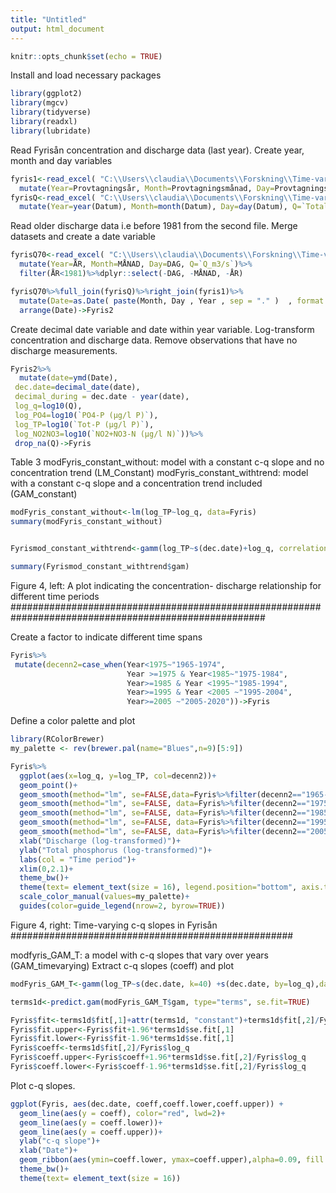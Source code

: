 ---
title: "Untitled"
output: html_document
---

```{r setup, include=FALSE}
knitr::opts_chunk$set(echo = TRUE)
```

Install and load necessary packages
```{r}
library(ggplot2)
library(mgcv)
library(tidyverse)
library(readxl)
library(lubridate)
```

Read Fyrisån concentration and discharge data (last year). Create year, month and day variables
```{r}
fyris1<-read_excel( "C:\\Users\\claudia\\Documents\\Forskning\\Time-varying coefficients\\R code\\Fyris Flottsund 2020.xlsx")%>%
  mutate(Year=Provtagningsår, Month=Provtagningsmånad, Day=Provtagningsdag)
fyrisQ<-read_excel( "C:\\Users\\claudia\\Documents\\Forskning\\Time-varying coefficients\\R code\\Fyris Q 2020.xlsx")%>%
  mutate(Year=year(Datum), Month=month(Datum), Day=day(Datum), Q=`Total stationskorrigerad vattenföring`)%>%dplyr::select(Year, Month, Day, Q)
```

Read older discharge data i.e before 1981 from the second file. Merge datasets and create a date variable
```{r}
fyrisQ70<-read_excel( "C:\\Users\\claudia\\Documents\\Forskning\\Time-varying coefficients\\R code\\FyrisQ.xlsx")%>%
  mutate(Year=ÅR, Month=MÅNAD, Day=DAG, Q=`Q_m3/s`)%>%
  filter(ÅR<1981)%>%dplyr::select(-DAG, -MÅNAD, -ÅR)

fyrisQ70%>%full_join(fyrisQ)%>%right_join(fyris1)%>%
  mutate(Date=as.Date( paste(Month, Day , Year , sep = "." )  , format = "%m.%d.%Y"))%>%
  arrange(Date)->Fyris2
```

Create decimal date variable and date within year variable. Log-transform concentration and discharge data. Remove observations that have no discharge measurements.
```{r}
Fyris2%>%
  mutate(date=ymd(Date),
 dec.date=decimal_date(date),
 decimal_during = dec.date - year(date),
 log_q=log10(Q),
 log_PO4=log10(`PO4-P (µg/l P)`),
 log_TP=log10(`Tot-P (µg/l P)`),
 log_NO2NO3=log10(`NO2+NO3-N (µg/l N)`))%>%
 drop_na(Q)->Fyris
```

Table 3
modFyris_constant_without: model with a constant c-q slope and no concentration trend (LM_Constant)
modFyris_constant_withtrend: model with a constant c-q slope and a concentration trend included (GAM_constant)

```{r}
modFyris_constant_without<-lm(log_TP~log_q, data=Fyris)
summary(modFyris_constant_without)


Fyrismod_constant_withtrend<-gamm(log_TP~s(dec.date)+log_q, correlation=corCAR1(form = ~dec.date),method="REML", data=Fyris)

summary(Fyrismod_constant_withtrend$gam)

```

######################################################################################################
Figure 4, left: A plot indicating the concentration- discharge relationship for different time periods
######################################################################################################

Create a factor to indicate different time spans

```{r}
Fyris%>%
 mutate(decenn2=case_when(Year<1975~"1965-1974",
                          Year >=1975 & Year<1985~"1975-1984",
                          Year>=1985 & Year <1995~"1985-1994",
                          Year>=1995 & Year <2005 ~"1995-2004",
                          Year>=2005 ~"2005-2020"))->Fyris
```

Define a color palette and plot
```{r}
library(RColorBrewer)
my_palette <- rev(brewer.pal(name="Blues",n=9)[5:9])

Fyris%>%
  ggplot(aes(x=log_q, y=log_TP, col=decenn2))+
  geom_point()+
  geom_smooth(method="lm", se=FALSE,data=Fyris%>%filter(decenn2=="1965-1974"))+
  geom_smooth(method="lm", se=FALSE, data=Fyris%>%filter(decenn2=="1975-1984"))+
  geom_smooth(method="lm", se=FALSE, data=Fyris%>%filter(decenn2=="1985-1994"))+
  geom_smooth(method="lm", se=FALSE, data=Fyris%>%filter(decenn2=="1995-2004"))+
  geom_smooth(method="lm", se=FALSE, data=Fyris%>%filter(decenn2=="2005-2020"))+
  xlab("Discharge (log-transformed)")+
  ylab("Total phosphorus (log-transformed)")+
  labs(col = "Time period")+
  xlim(0,2.1)+
  theme_bw()+
  theme(text= element_text(size = 16), legend.position="bottom", axis.title.x = element_text(size = 16), axis.title.y = element_text(size = 16))+
  scale_color_manual(values=my_palette)+
  guides(color=guide_legend(nrow=2, byrow=TRUE))


```


###################################################
Figure 4, right: Time-varying c-q slopes in Fyrisån
###################################################

modfyris_GAM_T: a  model with c-q slopes that vary over years (GAM_timevarying)
Extract c-q slopes (coeff) and plot

```{r}
modFyris_GAM_T<-gamm(log_TP~s(dec.date, k=40) +s(dec.date, by=log_q),data=Fyris, correlation=corCAR1(form=~dec.date), method="REML")

terms1d<-predict.gam(modFyris_GAM_T$gam, type="terms", se.fit=TRUE)

Fyris$fit<-terms1d$fit[,1]+attr(terms1d, "constant")+terms1d$fit[,2]/Fyris$log_q*mean(Fyris$log_q, na.rm=TRUE)
Fyris$fit.upper<-Fyris$fit+1.96*terms1d$se.fit[,1]
Fyris$fit.lower<-Fyris$fit-1.96*terms1d$se.fit[,1]
Fyris$coeff<-terms1d$fit[,2]/Fyris$log_q
Fyris$coeff.upper<-Fyris$coeff+1.96*terms1d$se.fit[,2]/Fyris$log_q
Fyris$coeff.lower<-Fyris$coeff-1.96*terms1d$se.fit[,2]/Fyris$log_q
```

Plot c-q slopes.
```{r}
ggplot(Fyris, aes(dec.date, coeff,coeff.lower,coeff.upper)) +
  geom_line(aes(y = coeff), color="red", lwd=2)+
  geom_line(aes(y = coeff.lower))+
  geom_line(aes(y = coeff.upper))+
  ylab("c-q slope")+
  xlab("Date")+
  geom_ribbon(aes(ymin=coeff.lower, ymax=coeff.upper),alpha=0.09, fill = "blue")+
  theme_bw()+
  theme(text= element_text(size = 16))
```